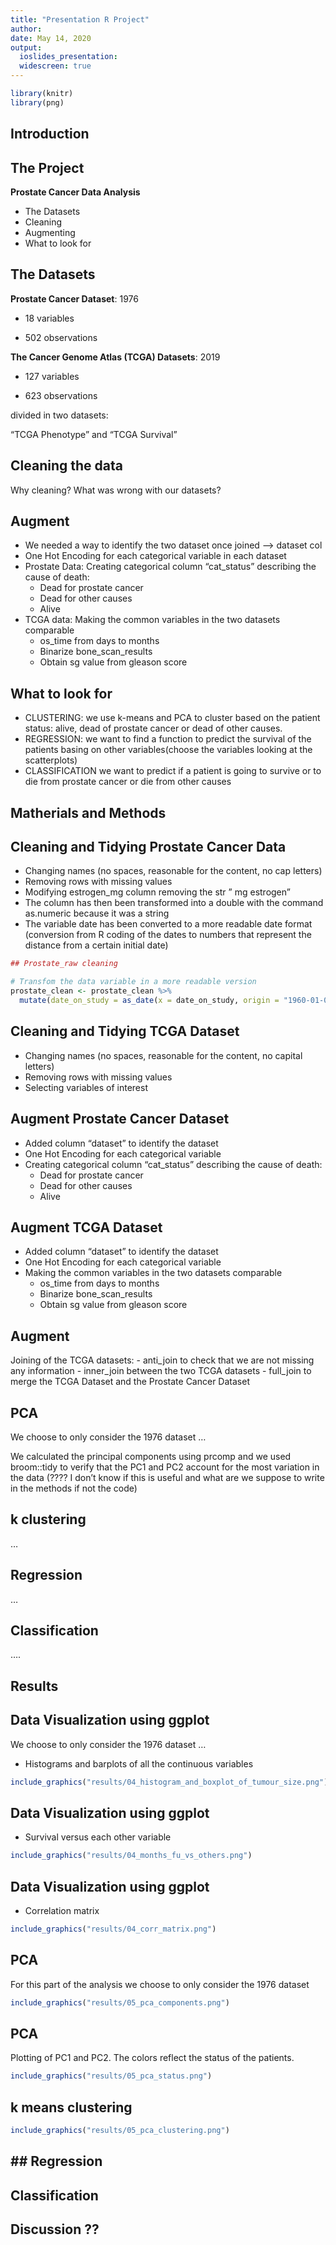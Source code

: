 ```yaml
---
title: "Presentation R Project"
author:
date: May 14, 2020
output:
  ioslides_presentation:
  widescreen: true
---
```

  
```r
library(knitr)
library(png)
```
## Introduction

## The Project

**Prostate Cancer Data Analysis**
  
- The Datasets
- Cleaning
- Augmenting
- What to look for

## The Datasets

**Prostate Cancer Dataset**: 1976

- 18 variables

- 502 observations

**The Cancer Genome Atlas (TCGA) Datasets**: 2019

- 127 variables

- 623 observations

divided in two datasets:
  
  "TCGA Phenotype" and "TCGA Survival"

## Cleaning the data

Why cleaning? What was wrong with our datasets? 

## Augment 
- We needed a way to identify the two dataset once joined --> dataset col
- One Hot Encoding for each categorical variable in each dataset
- Prostate Data: Creating categorical column "cat_status" describing the cause of death: 
  - Dead for prostate cancer
  - Dead for other causes
  - Alive
- TCGA data: Making the common variables in the two datasets comparable
    - os_time from days to months
    - Binarize bone_scan_results
    - Obtain sg value from gleason score
    
## What to look for

- CLUSTERING: we use k-means and PCA to cluster based on the patient status: alive, dead of prostate cancer or dead of other causes. 
- REGRESSION: we want to find a function to predict the survival of the patients basing on other variables(choose the variables looking at the scatterplots)
- CLASSIFICATION we want to predict if a patient is going to survive or to die from prostate cancer or die from other causes 
  
  
## Matherials and Methods    

## Cleaning and Tidying Prostate Cancer Data
- Changing names (no spaces, reasonable for the content, no cap letters)
- Removing rows with missing values
- Modifying estrogen_mg column removing the str " mg estrogen"
- The column has then been transformed into a double with the command as.numeric because it was a string
- The variable date has been converted to a more readable date format (conversion from R coding of the dates to numbers that represent the distance from a certain initial date)
```r
## Prostate_raw cleaning

# Transfom the data variable in a more readable version
prostate_clean <- prostate_clean %>%
  mutate(date_on_study = as_date(x = date_on_study, origin = "1960-01-01"))
```
## Cleaning and Tidying TCGA Dataset
- Changing names (no spaces, reasonable for the content, no capital letters)
- Removing rows with missing values
- Selecting variables of interest

## Augment Prostate Cancer Dataset
- Added column "dataset" to identify the dataset
- One Hot Encoding for each categorical variable 
- Creating categorical column "cat_status" describing the cause of death: 
  - Dead for prostate cancer
  - Dead for other causes
  - Alive

<!-- (The information we want to get from the data is the division between the patients that died for prostate cancer, for other causes and the ones that are still alive, we don't care about the distinction between the other causes of death) -->

## Augment TCGA Dataset
- Added column "dataset" to identify the dataset
- One Hot Encoding for each categorical variable 
- Making the common variables in the two datasets comparable
    - os_time from days to months
    - Binarize bone_scan_results
    - Obtain sg value from gleason score

## Augment
Joining of the TCGA datasets:
- anti_join to check that we are not missing any information 
- inner_join between the two TCGA datasets 
- full_join to merge the TCGA Dataset and the Prostate Cancer Dataset


## PCA 
We choose to only consider the 1976 dataset ... 

We calculated the principal components using prcomp and we used broom::tidy to verify that the PC1 and PC2 account for the most variation in the data (???? I don't know if this is useful and what are we suppose to write in the methods if not the code)

## k clustering 

...

## Regression

... 

## Classification

....


## Results

## Data Visualization using ggplot

We choose to only consider the 1976 dataset ... 

- Histograms and barplots of all the continuous variables

```r

include_graphics("results/04_histogram_and_boxplot_of_tumour_size.png")
```
## Data Visualization using ggplot

- Survival versus each other variable 

```r
include_graphics("results/04_months_fu_vs_others.png")
```
## Data Visualization using ggplot

- Correlation matrix

```r
include_graphics("results/04_corr_matrix.png")
```


## PCA

For this part of the analysis we choose to only consider the 1976 dataset

```r
include_graphics("results/05_pca_components.png")
```
<!-- we can see that PC1 and PC2 capture the most variation in the data, although the cumulative variation explained by the two is only the 22%.  -->

## PCA

Plotting of PC1 and PC2. The colors reflect the status of the patients.  
```r
include_graphics("results/05_pca_status.png")
```
<!-- There might be three clusters.  -->

## k means clustering

```r
include_graphics("results/05_pca_clustering.png")
```


## Regression
-
## Classification

## Discussion ?? 